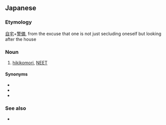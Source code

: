 ==Japanese==
{{ja-kanjitab|じ|たく|けい|び|yomi=on}}

===Etymology===
[[自宅]]+[[警備]], from the excuse that one is not just secluding oneself but looking after the house

===Noun===
{{ja-noun|じたく けいび}}

# {{lb|ja|slang|sort=したくけいび'}} [[hikikomori]], [[NEET]]

====Synonyms====
* {{ja-r|引きこもり|ひきこもり}}
* {{ja-r|ニート}}
* {{ja-r|自宅警備員|じたく けいび.いん}}

===See also===
* {{ja-r|留守番|るすばん}}